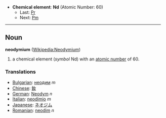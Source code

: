 *'''Chemical element''': '''Nd''' (Atomic Number: 60)
**Last: [[Praseodymium|Pr]]
**Next: [[Promethium|Pm]]
----
== Noun ==
'''neodymium''' ([[en:Neodymium|Wikipedia:Neodymium]])

# a chemical element (''symbol'' Nd) with an [[atomic number]] of 60.

===Translations===
*[[Bulgarian]]: [[неодим]] ''m''
*[[Chinese]]: [[釹]]
*[[German]]: [[Neodym]] ''n''
*[[Italian]]: [[neodimio]] ''m''
*[[Japanese]]: [[ネオジム]]
*[[Romanian]]: [[neodim]] ''n''